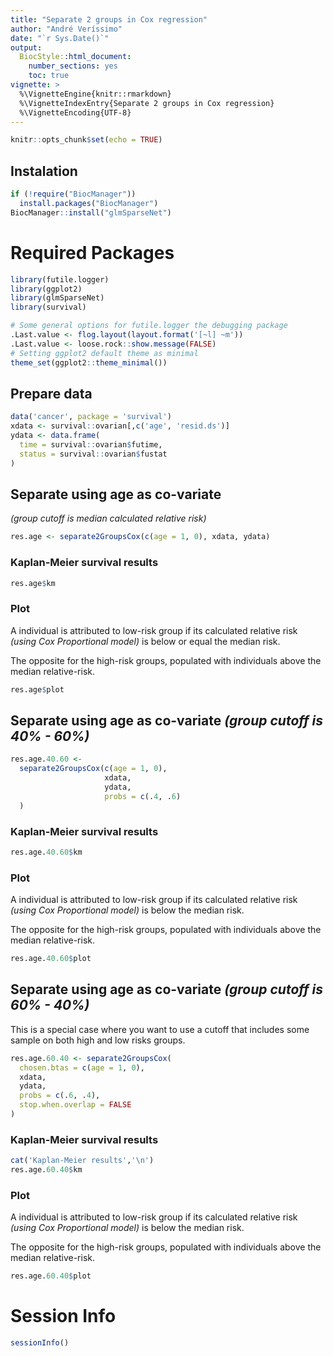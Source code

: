 ```yaml
---
title: "Separate 2 groups in Cox regression"
author: "André Veríssimo"
date: "`r Sys.Date()`"
output: 
  BiocStyle::html_document:
    number_sections: yes
    toc: true
vignette: >
  %\VignetteEngine{knitr::rmarkdown}
  %\VignetteIndexEntry{Separate 2 groups in Cox regression}
  %\VignetteEncoding{UTF-8}
--- 
```


```r
knitr::opts_chunk$set(echo = TRUE)

```

## Instalation

```r
if (!require("BiocManager"))
  install.packages("BiocManager")
BiocManager::install("glmSparseNet")
```

# Required Packages

```r
library(futile.logger)
library(ggplot2)
library(glmSparseNet)
library(survival)

# Some general options for futile.logger the debugging package
.Last.value <- flog.layout(layout.format('[~l] ~m'))
.Last.value <- loose.rock::show.message(FALSE)
# Setting ggplot2 default theme as minimal
theme_set(ggplot2::theme_minimal())
```

## Prepare data

```r
data('cancer', package = 'survival')
xdata <- survival::ovarian[,c('age', 'resid.ds')]
ydata <- data.frame(
  time = survival::ovarian$futime,
  status = survival::ovarian$fustat
)
```

## Separate using age as co-variate 
_(group cutoff is median calculated relative risk)_

```r
res.age <- separate2GroupsCox(c(age = 1, 0), xdata, ydata)
```

### Kaplan-Meier survival results

```r
res.age$km
```

### Plot

A individual is attributed to low-risk group if its calculated 
relative risk _(using Cox Proportional model)_ is below or equal
the median risk.

The opposite for the high-risk groups, populated with individuals 
above the median relative-risk.

```r
res.age$plot
```

## Separate using age as co-variate _(group cutoff is 40% - 60%)_

```r
res.age.40.60 <- 
  separate2GroupsCox(c(age = 1, 0), 
                     xdata, 
                     ydata, 
                     probs = c(.4, .6)
  )
```

### Kaplan-Meier survival results

```r
res.age.40.60$km
```

### Plot

A individual is attributed to low-risk group if its calculated
relative risk _(using Cox Proportional model)_ is below the median risk.

The opposite for the high-risk groups, populated with individuals above 
the median relative-risk.

```r
res.age.40.60$plot
```

## Separate using age as co-variate _(group cutoff is 60% - 40%)_

This is a special case where you want to use a cutoff that includes
some sample on both high and low risks groups.

```r
res.age.60.40 <- separate2GroupsCox(
  chosen.btas = c(age = 1, 0), 
  xdata, 
  ydata, 
  probs = c(.6, .4),
  stop.when.overlap = FALSE
)
```

### Kaplan-Meier survival results

```r
cat('Kaplan-Meier results','\n')
res.age.60.40$km
```

### Plot

A individual is attributed to low-risk group if its calculated 
relative risk _(using Cox Proportional model)_ is below the median risk.

The opposite for the high-risk groups, populated with individuals above 
the median relative-risk.

```r
res.age.60.40$plot
```


# Session Info

```r
sessionInfo()
```